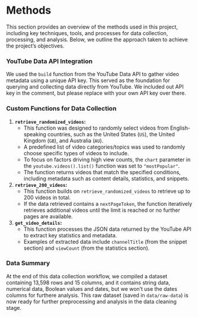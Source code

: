 # Methods

This section provides an overview of the methods used in this project, including key techniques, tools, and processes for data collection, processing, and analysis. Below, we outline the approach taken to achieve the project's objectives.

### **YouTube Data API Integration**
We used the `build` function from the YouTube Data API to gather video metadata using a unique API key. This served as the foundation for querying and collecting data directly from YouTube. We included out API key in the comment, but please replace with your own API key over there. 

### **Custom Functions for Data Collection**
1. **`retrieve_randomized_videos`:**  
   - This function was designed to randomly select videos from English-speaking countries, such as the United States (`US`), the United Kingdom (`GB`), and Australia (`AU`).  
   - A predefined list of video categories/topics was used to randomly choose specific types of videos to include.  
   - To focus on factors driving high view counts, the `chart` parameter in the `youtube.videos().list()` function was set to `"mostPopular"`.  
   - The function returns videos that match the specified conditions, including metadata such as content details, statistics, and snippets.

2. **`retrieve_200_videos`:**  
   - This function builds on `retrieve_randomized_videos` to retrieve up to 200 videos in total.  
   - If the data retrieved contains a `nextPageToken`, the function iteratively retrieves additional videos until the limit is reached or no further pages are available.

3. **`get_video_details`:**  
   - This function processes the JSON data returned by the YouTube API to extract key statistics and metadata.  
   - Examples of extracted data include `channelTitle` (from the snippet section) and `viewCount` (from the statistics section).  

### **Data Summary**
At the end of this data collection workflow, we compiled a dataset containing 13,598 rows and 15 columns, and it contains string data, numerical data, Boolean values and dates, but we won't use the dates columns for furthere analysis. This raw dataset (saved in `data/raw-data`) is now ready for further preprocessing and analysis in the data cleaning stage.